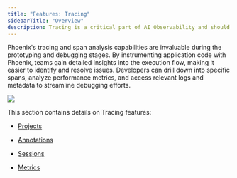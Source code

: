 ```yaml
---
title: "Features: Tracing"
sidebarTitle: "Overview"
description: Tracing is a critical part of AI Observability and should be used both in production and development
---
```


Phoenix's tracing and span analysis capabilities are invaluable during the prototyping and debugging stages. By instrumenting application code with Phoenix, teams gain detailed insights into the execution flow, making it easier to identify and resolve issues. Developers can drill down into specific spans, analyze performance metrics, and access relevant logs and metadata to streamline debugging efforts.

<Frame caption="View the inner workings for your LLM Application">
  <img src="https://storage.googleapis.com/arize-phoenix-assets/assets/images/phoenix-docs-images/15fe0366-image.jpeg" />
</Frame>

This section contains details on Tracing features:

* [Projects](/phoenix/tracing/features-tracing/projects)

* [Annotations](/phoenix/tracing/features-tracing/how-to-annotate-traces)

* [Sessions](/phoenix/tracing/features-tracing/sessions)

* [Metrics](/phoenix/tracing/features-tracing//metrics)
